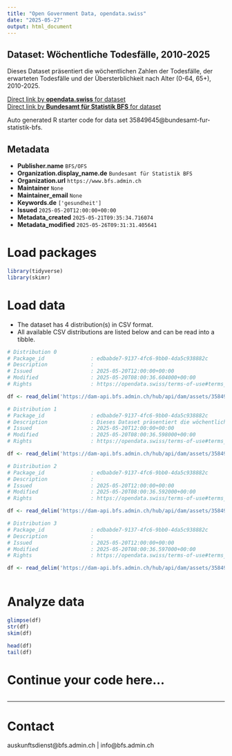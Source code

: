 ```yaml
---
title: "Open Government Data, opendata.swiss"
date: "2025-05-27"
output: html_document
---
```


## Dataset: Wöchentliche Todesfälle, 2010-2025

Dieses Dataset präsentiert die wöchentlichen Zahlen der Todesfälle, der erwarteten Todesfälle und der Übersterblichkeit nach Alter (0-64, 65+), 2010-2025.

[Direct link by **opendata.swiss** for dataset](https://opendata.swiss/de/dataset/wochentliche-todesfalle-2010-2025)<br>
[Direct link by **Bundesamt für Statistik BFS** for dataset](https://www.bfs.admin.ch/asset/de/ts-d-14.03.04.03-wr)

Auto generated R starter code for data set 35849645@bundesamt-fur-statistik-bfs.

## Metadata

- **Publisher.name** `BFS/OFS`
- **Organization.display_name.de** `Bundesamt für Statistik BFS`
- **Organization.url** `https://www.bfs.admin.ch`
- **Maintainer** `None`
- **Maintainer_email** `None`
- **Keywords.de** `['gesundheit']`
- **Issued** `2025-05-20T12:00:00+00:00`
- **Metadata_created** `2025-05-21T09:35:34.716074`
- **Metadata_modified** `2025-05-26T09:31:31.405641`


# Load packages

```r

library(tidyverse)
library(skimr)

```

# Load data

-   The dataset has 4 distribution(s) in CSV format.
-   All available CSV distributions are listed below and can be read into a tibble.

```r

# Distribution 0
# Package_id               : edbabde7-9137-4fc6-9bb0-4da5c938882c
# Description              : 
# Issued                   : 2025-05-20T12:00:00+00:00
# Modified                 : 2025-05-20T08:00:36.604000+00:00
# Rights                   : https://opendata.swiss/terms-of-use#terms_by_ask

df <- read_delim('https://dam-api.bfs.admin.ch/hub/api/dam/assets/35849649/master')

# Distribution 1
# Package_id               : edbabde7-9137-4fc6-9bb0-4da5c938882c
# Description              : Dieses Dataset präsentiert die wöchentlichen Zahlen der Todesfälle, der erwarteten Todesfälle und der Übersterblichkeit nach Alter (0-64, 65+), 2010-2025.
# Issued                   : 2025-05-20T12:00:00+00:00
# Modified                 : 2025-05-20T08:00:36.598000+00:00
# Rights                   : https://opendata.swiss/terms-of-use#terms_by_ask

df <- read_delim('https://dam-api.bfs.admin.ch/hub/api/dam/assets/35849666/master')

# Distribution 2
# Package_id               : edbabde7-9137-4fc6-9bb0-4da5c938882c
# Description              : 
# Issued                   : 2025-05-20T12:00:00+00:00
# Modified                 : 2025-05-20T08:00:36.592000+00:00
# Rights                   : https://opendata.swiss/terms-of-use#terms_by_ask

df <- read_delim('https://dam-api.bfs.admin.ch/hub/api/dam/assets/35849659/master')

# Distribution 3
# Package_id               : edbabde7-9137-4fc6-9bb0-4da5c938882c
# Description              : 
# Issued                   : 2025-05-20T12:00:00+00:00
# Modified                 : 2025-05-20T08:00:36.597000+00:00
# Rights                   : https://opendata.swiss/terms-of-use#terms_by_ask

df <- read_delim('https://dam-api.bfs.admin.ch/hub/api/dam/assets/35849665/master')



```

# Analyze data

```r

glimpse(df)
str(df)
skim(df)

head(df)
tail(df)

```

# Continue your code here...

```r

```

------------------------------------------------------------------------

# Contact

auskunftsdienst@bfs.admin.ch | info@bfs.admin.ch
